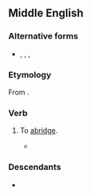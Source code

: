 ==Middle English==

===Alternative forms===
* {{l|enm|abregen}}, {{l|enm|abriggen}}, {{l|enm|abrigen}}, {{l|enm|obriggen}}

===Etymology===

From {{bor|enm|fro|abreger}}.

===Verb===
{{head|enm|verb}}

# To [[abridge]].
#* {{rfdate|enm|more bibliographic particulars needed}} {{quote-book|nodate=yes|year=| passage=Al mowe they yet tho dayes wel '''abregge'''|author={{w|Chaucer}}|title=The Knight's Tale}}

===Descendants===

* {{desc|en|abridge}}